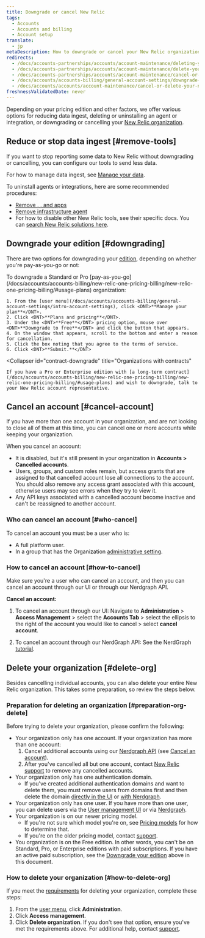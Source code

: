 ```yaml
---
title: Downgrade or cancel New Relic 
tags:
  - Accounts
  - Accounts and billing
  - Account setup
translate:
  - jp
metaDescription: How to downgrade or cancel your New Relic organization.
redirects:
  - /docs/accounts-partnerships/accounts/account-maintenance/deleting-your-new-relic-account
  - /docs/accounts-partnerships/accounts/account-maintenance/delete-your-new-relic-account
  - /docs/accounts-partnerships/accounts/account-maintenance/cancel-or-delete-your-new-relic-account
  - /docs/accounts/accounts-billing/general-account-settings/downgrade-cancel-account
  - /docs/accounts/accounts/account-maintenance/cancel-or-delete-your-new-relic-account
freshnessValidatedDate: never
---
```


Depending on your pricing edition and other factors, we offer various options for reducing data ingest, deleting or uninstalling an agent or integration, or downgrading or cancelling your [New Relic organization](/docs/accounts/accounts-billing/new-relic-one-pricing-users/new-relic-account-structure).

## Reduce or stop data ingest [#remove-tools]

If you want to stop reporting some data to New Relic without downgrading or cancelling, you can configure our tools to send less data.

For how to manage data ingest, see [Manage your data](/docs/telemetry-data-platform/get-data-new-relic/manage-data/manage-your-data).

To uninstall agents or integrations, here are some recommended procedures:

* [Remove <InlinePopover type="apm"/>, <InlinePopover type="browser"/>, and <InlinePopover type="mobile"/> apps](/docs/apm/new-relic-apm/maintenance/remove-applications-new-relic/)
* [Remove infrastructure agent](/docs/infrastructure/install-infrastructure-agent/update-or-uninstall/uninstall-infrastructure-agent/)
* For how to disable other New Relic tools, see their specific docs. You can [search New Relic solutions here](https://newrelic.com/instant-observability/).

## Downgrade your edition [#downgrading]

There are two options for downgrading your [edition](/docs/accounts/accounts-billing/new-relic-one-pricing-billing/new-relic-one-pricing-billing/#editions), depending on whether you're pay-as-you-go or not:

<CollapserGroup>
  <Collapser
    id="payg-downgrade"
    title="Pay-as-you-go organizations"
  >
    To downgrade a Standard or Pro [pay-as-you-go](/docs/accounts/accounts-billing/new-relic-one-pricing-billing/new-relic-one-pricing-billing/#usage-plans) organization:

    1. From the [user menu](/docs/accounts/accounts-billing/general-account-settings/intro-account-settings), click <DNT>**Manage your plan**</DNT>.
    2. Click <DNT>**Plans and pricing**</DNT>.
    3. Under the <DNT>**Free**</DNT> pricing option, mouse over <DNT>**Downgrade to free**</DNT> and click the button that appears.
    4. On the window that appears, scroll to the bottom and enter a reason for cancellation.
    5. Click the box noting that you agree to the terms of service.
    6. Click <DNT>**Submit.**</DNT>
  </Collapser>

  <Collapser
    id="contract-downgrade"
    title="Organizations with contracts"
  >
    If you have a Pro or Enterprise edition with [a long-term contract](/docs/accounts/accounts-billing/new-relic-one-pricing-billing/new-relic-one-pricing-billing/#usage-plans) and wish to downgrade, talk to your New Relic account representative.
  </Collapser>
</CollapserGroup>

## Cancel an account [#cancel-account]

If you have more than one account in your organization, and are not looking to close all of them at this time, you can cancel one or more accounts while keeping your organization.

When you cancel an account:

* It is disabled, but it's still present in your organization in **Accounts > Cancelled accounts**.
* Users, groups, and custom roles remain, but access grants that are assigned to that cancelled account lose all connections to the account. You should also remove any access grant associated with this account, otherwise users may see errors when they try to view it.
* Any API keys associated with a cancelled account become inactive and can't be reassigned to another account.

### Who can cancel an account [#who-cancel]

To cancel an account you must be a user who is:

* A full platform user.
* In a group that has the Organization [administrative setting](/docs/accounts/accounts-billing/new-relic-one-user-management/user-management-concepts/#admin-settings).

### How to cancel an account [#how-to-cancel]

Make sure you're a user who can cancel an account, and then you can cancel an account through our UI or through our Nerdgraph API. 

**Cancel an account:**

1. To cancel an account through our UI:
   Navigate to **Administration** > **Access Management** > select the **Accounts Tab** > select the ellipsis to the right of the account you would like to cancel > select **cancel account**.

2. To cancel an account through our NerdGraph API:
   See the NerdGraph [tutorial](/docs/apis/nerdgraph/examples/manage-accounts-nerdgraph).

## Delete your organization [#delete-org]

Besides cancelling individual accounts, you can also delete your entire New Relic organization. This takes some preparation, so review the steps below.

### Preparation for deleting an organization [#preparation-org-delete]

Before trying to delete your organization, please confirm the following:

* Your organization only has one account. If your organization has more than one account:
  1. Cancel additional accounts using our [Nerdgraph API](/docs/apis/nerdgraph/examples/manage-accounts-nerdgraph) (see [Cancel an account](#cancel-account)).
  2. After you've cancelled all but one account, contact [New Relic support](/docs/using-new-relic/welcome-new-relic/get-started/find-help-use-support-portal) to remove any cancelled accounts.
* Your organization only has one authentication domain.
  * If you've created additional authentication domains and want to delete them, you must remove users from domains first and then delete the domain [directly in the UI](https://forum.newrelic.com/s/hubtopic/aAXPh0000006Wd7OAE/delete-authentication-domains) or [with Nerdgraph](https://forum.newrelic.com/s/hubtopic/aAXPh000000664LOAQ/api-endpoint-to-delete-authentication-domains).
* Your organization only has one user. If you have more than one user, you can delete users via the [User management UI](/docs/accounts/accounts-billing/new-relic-one-user-management/user-management-ui-and-tasks/#delete-users) or via [Nerdgraph](/docs/apis/nerdgraph/examples/nerdgraph-manage-users/#delete-users).
* Your organization is on our newer pricing model.
  * If you're not sure which model you're on, see [Pricing models](/docs/accounts/original-accounts-billing/original-product-based-pricing/overview-pricing-models/#determine-pricing) for how to determine that.
  * If you're on the older pricing model, contact [support](/docs/using-new-relic/welcome-new-relic/get-started/find-help-use-support-portal).
* You organization is on the Free edition. In other words, you can't be on Standard, Pro, or Enterprise editions with paid subscriptions. If you have an active paid subscription, see the [Downgrade your edition](#downgrading) above in this document.

### How to delete your organization [#how-to-delete-org]

If you meet the [requirements](#delete-org) for deleting your organization, complete these steps:

1. From the [user menu](/docs/accounts/accounts-billing/general-account-settings/intro-account-settings), click <DNT>**Administration**</DNT>.
2. Click <DNT>**Access management**</DNT>.
3. Click <DNT>**Delete organization**</DNT>. If you don't see that option, ensure you've met the requirements above. For additional help, contact [support](/docs/using-new-relic/welcome-new-relic/get-started/find-help-use-support-portal).

